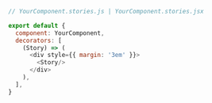 ```js
// YourComponent.stories.js | YourComponent.stories.jsx

export default {
  component: YourComponent,
  decorators: [
    (Story) => (
      <div style={{ margin: '3em' }}>
        <Story/>
      </div>
    ),
  ],
}
```